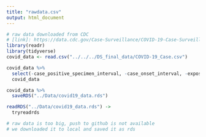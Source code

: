 ```yaml
---
title: "rawdata.csv"
output: html_document
---
```


```r
# raw data downloaded from CDC
# [link]: https://data.cdc.gov/Case-Surveillance/COVID-19-Case-Surveillance-Public-Use-Data-with-Ge/n8mc-b4w4
library(readr)
library(tidyverse)
covid_data <- read.csv("../../../DS_final_data/COVID-19_Case.csv")

covid_data %>% 
  select(-case_positive_specimen_interval, -case_onset_interval, -exposure_yn, -state_fips_code, -county_fips_code) ->
  covid_data

covid_data %>% 
  saveRDS("../Data/covid19_data.rds")

readRDS("../Data/covid19_data.rds") ->
  tryreadrds

# raw data is too big, push to github is not available 
# we downloaded it to local and saved it as rds 
```


